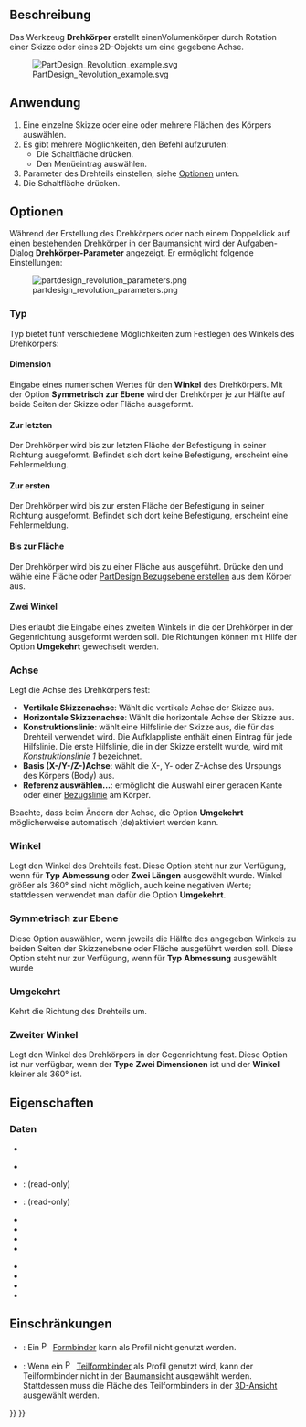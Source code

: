 <languages/>

{{Docnav/de
|[[PartDesign_Pad/de|Block]]
|[[PartDesign_AdditiveLoft/de|Ausformung]]
|[[PartDesign_Workbench|PartDesign]]
|IconL=PartDesign_Pad.svg
|IconC=Workbench_PartDesign.svg
|IconR=PartDesign_AdditiveLoft.svg
}}

{{GuiCommand/de
|Name=PartDesign Revolution
|Name/de=PartDesign Drehteil
|MenuLocation=Part Design → Objekte hinzufügen → Drehteil
|Workbenches=[[PartDesign_Workbench/de|PartDesign]]
|SeeAlso=[[PartDesign_Groove/de|PartDesign Nut]]
}}

<span id="Description"></span>
==Beschreibung== 

Das Werkzeug '''Drehkörper''' erstellt einenVolumenkörper durch Rotation einer Skizze oder eines 2D-Objekts um eine gegebene Achse.

[[File:PartDesign Revolution example.svg]]

{{Caption|Oben: Skizze (A) wird um 270 Grad gegen den Uhrzeigersinn um die Achse (B) gedreht; der resultierende Volumenkörper (C) ist rechts dargestellt.}}

<span id="Usage"></span>
==Anwendung==

# Eine einzelne Skizze oder eine oder mehrere Flächen des Körpers auswählen.
# Es gibt mehrere Möglichkeiten, den Befehl aufzurufen:
#* Die Schaltfläche {{Button|[[Image:PartDesign_Revolution.svg|16px]] [[PartDesign_Revolution/de|Drehteil]]}} drücken.
#* Den Menüeintrag {{MenuCommand|Part Design → Objekte hinzufügen → [[Image:PartDesign_Revolution.svg|16px]] Drehteil}} auswählen.
# Parameter des Drehteils einstellen, siehe [[#Optionen|Optionen]] unten.
# Die Schaltfläche {{Button|OK}} drücken.

<span id="Options"></span>
==Optionen== 

Während der Erstellung des Drehkörpers oder nach einem Doppelklick auf einen bestehenden Drehkörper in der [[Tree_view/de|Baumansicht]] wird der Aufgaben-Dialog '''Drehkörper-Parameter''' angezeigt. Er ermöglicht folgende Einstellungen:

[[Image:partdesign_revolution_parameters.png|frame|left]]

<span id="Type"></span>
===Typ===

{{Version/de|1.0}}

Typ bietet fünf verschiedene Möglichkeiten zum Festlegen des Winkels des Drehkörpers:

====Dimension====

Eingabe eines numerischen Wertes für den '''Winkel''' des Drehkörpers. Mit der Option '''Symmetrisch zur Ebene''' wird der Drehkörper je zur Hälfte auf beide Seiten der Skizze oder Fläche ausgeformt.

<span id="To_last"></span>
====Zur letzten====

Der Drehkörper wird bis zur letzten Fläche der Befestigung in seiner Richtung ausgeformt. Befindet sich dort keine Befestigung, erscheint eine Fehlermeldung.

<span id="To_first"></span>
====Zur ersten====

Der Drehkörper wird bis zur ersten Fläche der Befestigung in seiner Richtung ausgeformt. Befindet sich dort keine Befestigung, erscheint eine Fehlermeldung.

<span id="Up_to_face"></span>
====Bis zur Fläche====

Der Drehkörper wird bis zu einer Fläche aus ausgeführt. Drücke den {{Button|Fläche}} und wähle eine Fläche oder [[PartDesign_Plane/de|PartDesign Bezugsebene erstellen]] aus dem Körper aus.

<span id="Two_dimensions"></span>
====Zwei Winkel====

Dies erlaubt die Eingabe eines zweiten Winkels in die der Drehkörper in der Gegenrichtung ausgeformt werden soll. Die Richtungen können mit Hilfe der Option '''Umgekehrt''' gewechselt werden.

<span id="Axis"></span>
===Achse===

Legt die Achse des Drehkörpers fest:

* '''Vertikale Skizzenachse''': Wählt die vertikale Achse der Skizze aus.
* '''Horizontale Skizzenachse''': Wählt die horizontale Achse der Skizze aus.
* '''Konstruktionslinie''': wählt eine Hilfslinie der Skizze aus, die für das Drehteil verwendet wird. Die Aufklappliste enthält einen Eintrag für jede Hilfslinie. Die erste Hilfslinie, die in der Skizze erstellt wurde, wird mit ''Konstruktionslinie 1'' bezeichnet.
* '''Basis (X-/Y-/Z-)Achse''': wählt die X-, Y- oder Z-Achse des Urspungs des Körpers (Body) aus.
* '''Referenz auswählen...''': ermöglicht die Auswahl einer geraden Kante oder einer [[PartDesign_Line/de|Bezugslinie]] am Körper.

Beachte, dass beim Ändern der Achse, die Option '''Umgekehrt''' möglicherweise automatisch (de)aktiviert werden kann.

<span id="Angle"></span>
===Winkel=== 

Legt den Winkel des Drehteils fest. Diese Option steht nur zur Verfügung, wenn für '''Typ''' '''Abmessung''' oder '''Zwei Längen''' ausgewählt wurde. Winkel größer als 360° sind nicht möglich, auch keine negativen Werte; stattdessen verwendet man dafür die Option '''Umgekehrt'''.

<span id="Symmetric_to_plane"></span>
===Symmetrisch zur Ebene ===

Diese Option auswählen, wenn jeweils die Hälfte des angegeben Winkels zu beiden Seiten der Skizzenebene oder Fläche ausgeführt werden soll. Diese Option steht nur zur Verfügung, wenn für '''Typ''' '''Abmessung''' ausgewählt wurde

<span id="Reversed"></span>
=== Umgekehrt ===

Kehrt die Richtung des Drehteils um.

<span id="2nd_angle"></span>
===Zweiter Winkel===

{{Version/de|1.0}}

Legt den Winkel des Drehkörpers in der Gegenrichtung fest. Diese Option ist nur verfügbar, wenn der '''Type''' '''Zwei Dimensionen''' ist und der '''Winkel''' kleiner als 360° ist.

<span id="Properties"></span>
==Eigenschaften==

<span id="Data"></span>
===Daten===

{{TitleProperty|Part Design}}

* {{PropertyData/de|Refine|Bool}}

{{TitleProperty|Revolution}}

* {{PropertyData/de|Type|Enumeration}}
* {{PropertyData/de|Base|Vector}}: (read-only)
* {{PropertyData/de|Axis|Vector}}: (read-only)
* {{PropertyData/de|Angle|Angle}}
* {{PropertyData/de|Up To Face|LinkSub}}
* {{PropertyData/de|Angle2|Angle}}
* {{PropertyData/de|Reference Axis|LinkSub}}

{{TitleProperty|Sketch Based}}

* {{PropertyData/de|Profile|LinkSub}}
* {{PropertyData/de|Midplane|Bool}}
* {{PropertyData/de|Reversed|Bool}}
* {{PropertyData/de|Allow Multi Face|Bool}}

<span id="Limitations"></span>
==Einschränkungen==

* {{VersionMinus/de|0.21}}: Ein [[File:PartDesign_ShapeBinder.svg|16px]] [[PartDesign_ShapeBinder/de|Formbinder]] kann als Profil nicht genutzt werden.
* {{VersionMinus/de|0.21}}: Wenn ein [[File:PartDesign_SubShapeBinder.svg|16px]] [[PartDesign_SubShapeBinder/de|Teilformbinder]] als Profil genutzt wird, kann der Teilformbinder nicht in der [[Tree_view/de|Baumansicht]] ausgewählt werden. Stattdessen muss die Fläche des Teilformbinders in der [[3D_view/de|3D-Ansicht]] ausgewählt werden.


{{Docnav/de
|[[PartDesign_Pad/de|Block]]
|[[PartDesign_AdditiveLoft/de|Ausformung]]
|[[PartDesign_Workbench|PartDesign]]
|IconL=PartDesign_Pad.svg
|IconC=Workbench_PartDesign.svg
|IconR=PartDesign_AdditiveLoft.svg
}}

{{PartDesign Tools navi{{#translation:}}}}
{{Userdocnavi{{#translation:}}}}